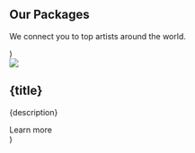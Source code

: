   <Section py="8|12|16|24" {...props}>
      <Container>
        <H2 m="0" lineHeight="tight" textAlign="center">
        Our Packages
        </H2>
        <P fontSize="xl|2xl" mt="2" textAlign="center">
        We connect you to top artists around the world.
        </P>
        <Grid col="1|2" gap="6|8|10">
        <Card
          image="makkah-done.jpg"
          title="General Umrah Package"
          description="sssssssssssuuuuuuuuur eisn apr  xuje"
          link="/packages"
        />
        <Card
          image="the-pilgrims-guide2.jpg"
          title="VIP Package"
          description="A eaque id quia nobis quod. Commodi enim accusantium doloremque
              option."
          link="/packages"
        />
      </Grid>
    </Container>
  </Section>
)

  <Div {...props}>
    <Image src={image} w="full" />
    <Div py="4|6|8">
      <H2 m="0" fontSize="3xl">
        {title}
      </H2>
      <P fontSize="xl">{description}</P>
      <ButtonLink href={link} variant="primary">
        Learn more <Icon name="arrow-right" ml="2" />
      </ButtonLink>
    </Div>
  </Div>
)